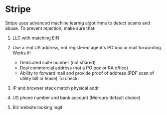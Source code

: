 # Stripe

Stripe uses advanced machine learnig algotirhms to detect scams and abuse. To prevent rejection, make sure that:

1. LLC with matching EIN
2. Use a real US address, not registered agent's PO box or mail forwarding.
   Works if:

   - Dedicated suite number (not shared)
   - Real commercial address (not a PO box or RA office)
   - Ability to forward mail and provide proof of address (PDF scan of utility bill or lease)
     To check:

3. IP and browser stack match physical addr
4. US phone number and bank account (Mercury default choice)
5. Biz website looking legit
